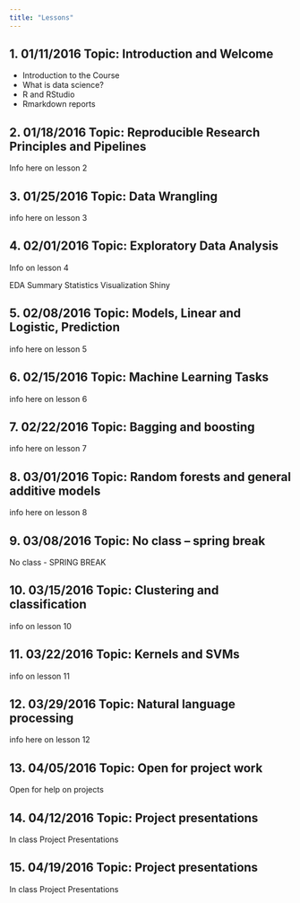 ```yaml
---
title: "Lessons"
---
```


## 1.	01/11/2016 Topic:	Introduction and Welcome

* Introduction to the Course
* What is data science?
* R and RStudio
* Rmarkdown reports

## 2. 01/18/2016 Topic:	Reproducible Research Principles and Pipelines

Info here on lesson 2

## 3.	01/25/2016 Topic: Data Wrangling

info here on lesson 3

## 4. 02/01/2016 Topic: Exploratory Data Analysis

Info on lesson 4

EDA
Summary Statistics
Visualization
Shiny

## 5.	02/08/2016 Topic: Models, Linear and Logistic, Prediction

info here on lesson 5

## 6. 02/15/2016 Topic: Machine Learning Tasks

info here on lesson 6

## 7. 02/22/2016 Topic: Bagging and boosting

info here on lesson 7

## 8. 03/01/2016 Topic: Random forests and general additive models

info here on lesson 8

## 9. 03/08/2016 Topic: No class – spring break

No class - SPRING BREAK

## 10. 03/15/2016 Topic: Clustering and classification

info on lesson 10

## 11. 03/22/2016	Topic: Kernels and SVMs

info on lesson 11

## 12. 03/29/2016 Topic: Natural language processing

info here on lesson 12

## 13. 04/05/2016 Topic: Open for project work

Open for help on projects

## 14. 04/12/2016 Topic: Project presentations

In class Project Presentations

## 15. 04/19/2016 Topic: Project presentations

In class Project Presentations
